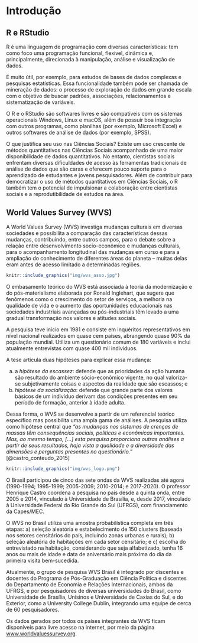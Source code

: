 # Introdução {#intro}

## R e RStudio

R é uma linguagem de programação com diversas características: tem como foco uma programação funcional, flexível, dinâmica e, principalmente, direcionada à manipulação, análise e visualização de dados.

É muito útil, por exemplo, para estudos de bases de dados complexas e pesquisas estatísticas. Essa funcionalidade também pode ser chamada de mineração de dados: o processo de exploração de dados em grande escala com o objetivo de buscar padrões, associações, relacionamentos e sistematização de variáveis. 

O R e o RStudio são softwares livres e são compatíveis com os sistemas operacionais Windows, Linux e macOS, além de possuir boa integração com outros programas, como planilhas (por exemplo, Microsoft Excel) e outros softwares de análise de dados (por exemplo, SPSS).

O que justifica seu uso nas Ciências Sociais? Existe um uso crescente de métodos quantitativos nas Ciências Sociais acompanhado de uma maior disponibilidade de dados quantitativos. No entanto, cientistas sociais enfrentam diversas dificuldades de acesso às ferramentas tradicionais de análise de dados que são caras e oferecem pouco suporte para o aprendizado de estudantes e jovens pesquisadores. Além de contribuir para democratizar o uso de métodos quantitativos em Ciências Sociais, o R também tem o potencial de impulsionar a colaboração entre cientistas sociais e a reprodutibilidade de estudos na área. 

## World Values Survey (WVS)

A World Values Survey (WVS) investiga mudanças culturais em diversas sociedades e possibilita a comparação das características dessas mudanças, contribuindo, entre outros campos, para o debate sobre a relação entre desenvolvimento socio-econômico e mudanças culturais, para o acompanhamento longitudinal das mudanças em curso e para a ampliação do conhecimento de diferentes áreas do planeta – muitas delas eram antes de acesso limitado a determinadas regiões.

```r
knitr::include_graphics("img/wvs_asso.jpg")
```

O embasamento teórico do WVS está associada à teoria da modernização e do pós-materialismo elaborada por Ronald Inglehart, que sugere que fenômenos como o crescimento do setor de serviços, a melhoria na qualidade de vida e o aumento das oportunidades educacionais nas sociedades industriais avançadas ou pós-industriais têm levado a uma gradual transformação nos valores e atitudes sociais.

A pesquisa teve início em 1981 e consiste em inquéritos representativos em nível nacional realizados em quase cem países, abrangendo quase 90% da população mundial. Utiliza um questionário comum de 180 variáveis e inclui atualmente entrevistas com quase 400 mil indivíduos.

A tese articula duas hipóteses para explicar essa mudança:  

a) a *hipótese da escassez*: defende que as prioridades da ação humana são resultado do ambiente sócio-econômico vigente, no qual valoriza-se subjetivamente coisas e aspectos da realidade que são escassos; e  
b) *hipótese da socialização*: defende que grande parte dos valores básicos de um indivíduo derivam das condições presentes em seu período de formação, anterior à idade adulta.

Dessa forma, o WVS se desenvolve a partir de um referencial teórico específico mas possibilita uma ampla gama de análises. A pesquisa utiliza como hipótese central que *“as mudanças nos sistemas de crenças de massas têm consequências sociais, políticas e econômicas importantes*. Mas, ao mesmo tempo, *[...] esta pesquisa proporciona outras análises a partir de seus resultados, haja vista a qualidade e a diversidade das dimensões e perguntas presentes no questionário.”* [@castro_conteudo_2015]


```r
knitr::include_graphics("img/wvs_logo.png")
```


O Brasil participou de cinco das sete ondas da WVS realizadas até agora (1990-1994; 1995-1999; 2005-2009; 2010-2014; e 2017-2020). O professor Henrique Castro coordena a pesquisa no país desde a quinta onda, entre 2005 e 2014, vinculado à Universidade de Brasília, e, desde 2017, vinculado à Universidade Federal do Rio Grande do Sul (UFRGS), com financiamento da Capes/MEC.

O WVS no Brasil utiliza uma amostra probabilística completa em três etapas: a) seleção aleatória e estabelecimento de 150 clusters (baseada nos setores censitários do país, incluindo zonas urbanas e rurais); b) seleção aleatória de habitações em cada setor censitário; e c) escolha do entrevistado na habitação, considerando que seja alfabetizado, tenha 16 anos ou mais de idade e data de aniversário mais próxima do dia da primeira visita bem-sucedida.

Atualmente, o grupo de pesquisa WVS Brasil é integrado por discentes e docentes do Programa de Pós-Graduação em Ciência Política e discentes do Departamento de Economia e Relações Internacionais, ambos da UFRGS, e por pesquisadores de diversas universidades do Brasil, como Universidade de Brasília, Unisinos e Universidade de Caxias do Sul, e do Exterior, como a University College Dublin, integrando uma equipe de cerca de 60 pesquisadores.

Os dados gerados por todos os países integrantes da WVS ficam disponíveis para livre acesso na internet, por meio da página [www.worldvaluessurvey.org](www.worldvaluessurvey.org).